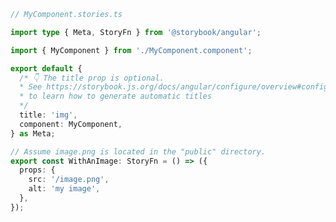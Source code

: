 ```ts
// MyComponent.stories.ts

import type { Meta, StoryFn } from '@storybook/angular';

import { MyComponent } from './MyComponent.component';

export default {
  /* 👇 The title prop is optional.
  * See https://storybook.js.org/docs/angular/configure/overview#configure-story-loading
  * to learn how to generate automatic titles
  */
  title: 'img',
  component: MyComponent,
} as Meta;

// Assume image.png is located in the "public" directory.
export const WithAnImage: StoryFn = () => ({
  props: {
    src: '/image.png',
    alt: 'my image',
  },
});
```